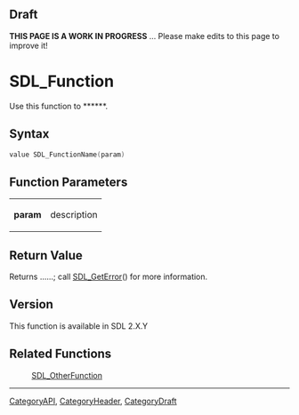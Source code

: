 <!-- acl All:read -->
== Draft ==

'''THIS PAGE IS A WORK IN PROGRESS''' ... Please make edits to this page to improve it!



<!-- #*^*^*^*^*See https://wiki.libsdl.org/SGFunctions for details on editing this page*^*^*^*^* -->


= SDL_Function =
Use this function to ******.

<!-- #Replace SDL_Function with the name of the function and ****** with a short description of the function according to the Style Guide, then delete this comment. -->




== Syntax ==
<syntaxhighlight lang='c++'>
value SDL_FunctionName(param)
</syntaxhighlight>

<!-- #Fill in the above syntax per the Style Guide, then delete this comment. -->


== Function Parameters ==
{|
|'''param'''
|description
|}

<!-- #Fill in the above table per the Style Guide, then delete this comment. -->


== Return Value ==
Returns ......; call [[SDL_GetError]]() for more information.

<!-- #For many functions (esp for int return values) replace the ...... above with     0 on success or a negative error code on failure    , then delete these comments.  --OR-- -->
<!-- #Replace ...... above with another appropriate description per the Style Guide, then delete these comments.  --OR-- -->
<!-- #Remove this section if there is no return value, then delete these comments. -->


== Version ==
This function is available in SDL 2.X.Y

== Related Functions ==
:[[SDL_OtherFunction]]
<!-- #Remove this section if empty -->

----
[[CategoryAPI]], [[CategoryHeader]], [[CategoryDraft]]
<!-- #See the Style Guide for instructions on editing the footer. -->
